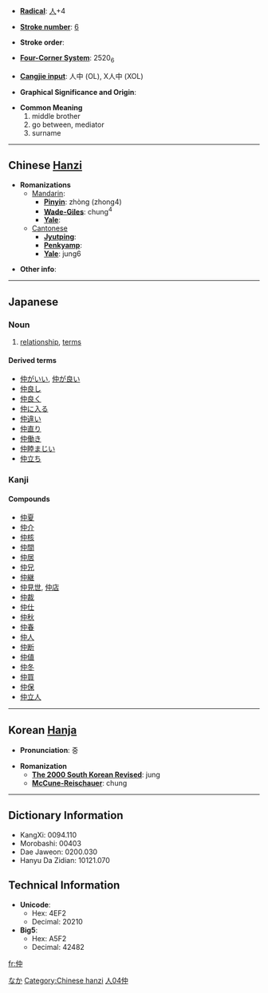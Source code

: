 * '''[[Wiktionary:Chinese radical index| Radical]]''': [[Wiktionary:Chinese radical index 人|人]]+4

* '''[[Wiktionary:Chinese total strokes index|Stroke number]]''': [[Wiktionary:Chinese total strokes index 6|6]]

* '''Stroke order''': 

* '''[[Wiktionary:Chinese four corner index|Four-Corner System]]''': 2520<sub>6</sub>

* '''[[Wiktionary:Chinese Cangjie index|Cangjie input]]''': 人中 (OL), X人中 (XOL)

* '''Graphical Significance and Origin''': 

* '''Common Meaning'''
*#middle brother
*# go between, mediator
*# surname


----

== Chinese [[Hanzi]] ==

* '''Romanizations'''
** [[Mandarin]]:
*** '''[[Pinyin]]''': zhòng (zhong4)
*** '''[[Wade-Giles]]''': chung<sup>4</sup>
*** '''[[Yale]]''': 
**[[Cantonese]]
***'''[[Jyutping]]''':
***'''[[Penkyamp]]''': 
***'''[[Yale]]''': jung6

* '''Other info''': 

----

== Japanese==
[[Category:Japanese language|なか]]
===Noun===
{{janoun|[[なか]]|[[naka]]}}
# [[relationship]], [[terms]]
====Derived terms====
*[[仲がいい]], [[仲が良い]]
*[[仲良し]]
*[[仲良く]]
*[[仲に入る]]
*[[仲違い]]
*[[仲直り]]
*[[仲働き]]
*[[仲睦まじい]]
*[[仲立ち]]


===Kanji===
{{kanji|[[ちゅう]] ([[chū]])|'''[[Kun]]''': [[なか]] ([[naka]])}}
====Compounds====
*[[仲夏]]
*[[仲介]]
*[[仲核]]
*[[仲間]]
*[[仲居]]
*[[仲兄]]
*[[仲継]]
*[[仲見世]], [[仲店]]
*[[仲裁]]
*[[仲仕]]
*[[仲秋]]
*[[仲春]]
*[[仲人]]
*[[仲断]]
*[[仲値]]
*[[仲冬]]
*[[仲買]]
*[[仲保]]
*[[仲立人]]


----

== Korean [[Hanja]] ==

* '''Pronunciation''': 중

* '''Romanization'''
** '''[[The 2000 South Korean Revised Romanization|The 2000 South Korean Revised]]''': jung
** '''[[McCune-Reischauer]]''': chung

----

== Dictionary Information ==

* KangXi: 0094.110
* Morobashi: 00403
* Dae Jaweon: 0200.030
* Hanyu Da Zidian: 10121.070

== Technical Information ==

* '''Unicode''':
** Hex: 4EF2
** Decimal: 20210
* '''Big5''':
** Hex: A5F2
** Decimal: 42482

[[Category:Chinese hanzi]]
[[Category:Japanese kanji|人04仲]]

[[fr:仲]]